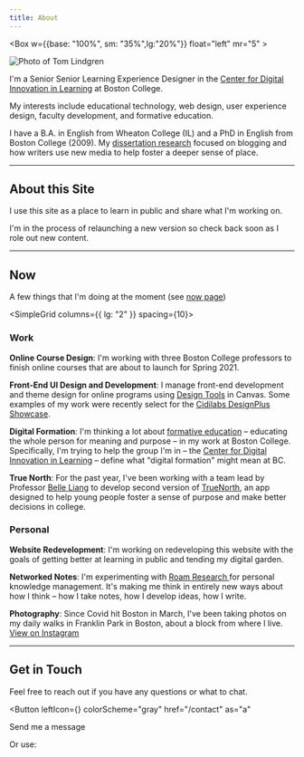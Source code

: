 ```yaml
---
title: About
---
```



<Box w={{base: "100%", sm: "35%",lg:"20%"}} float="left" mr="5" >

<Image
  boxSize="sm"
  src="../images/timlindgren-photo.jpg"
  alt="Photo of Tom Lindgren"
/>

</Box>

I'm a Senior Senior Learning Experience Designer in the [Center for Digital Innovation in Learning](https://www.bc.edu/cdil) at Boston College.

My interests include educational technology, web design, user experience design, faculty development, and
formative education.

I have a B.A. in English from Wheaton College (IL) and a PhD in English from Boston College (2009). My [dissertation research](https://mediakron.bc.edu/placeblogging) focused on blogging and how writers use new media to help foster a deeper sense of place.

---

## About this Site

I use this site as a place to learn in public and share what I'm working on.

I'm in the process of relaunching a new version so check back soon as I role out new content.

---

## Now

A few things that I'm doing at the moment (see [now page](https://sive.rs/nowff))

<SimpleGrid columns={{ lg: "2" }} spacing={10}>
<Box>
<h3 mb="5" mt="8">Work </h3>

**Online Course Design**: I'm working with three Boston College professors to finish online
courses that are about to launch for Spring 2021.

**Front-End UI Design and Development**: I manage front-end development and theme design for online programs using [Design Tools](https://cidilabs.com/landing/design-tools/) in Canvas. Some examples of my work were recently select for the [Cidilabs DesignPlus Showcase](https://showcase.cidilabs.com/boston-college/).

**Digital Formation**: I'm thinking a lot about [formative education](https://www.bc.edu/content/bc-web/schools/lynch-school/about/Formative-Education.html) – educating the whole person for meaning and purpose – in my work at Boston College. Specifically, I'm trying to help the group I'm in – the [Center for Digital Innovation in Learning](https://www.bc.edu/cdil) – define what "digital formation" might mean at BC.

**True North**: For the past year, I've been working with a team lead by Professor [Belle Liang](https://www.bc.edu/bc-web/schools/lynch-school/faculty-research/faculty-directory/belle-liang.html) to develop second version of [TrueNorth](https://www.findmytruenorth.org/), an app designed to help young people foster a sense of purpose and make better decisions in college.

</Box>

<Box>

<h3 mb="5" mt="8">
  Personal
</h3>

**Website Redevelopment**: I'm working on redeveloping this website with the goals of getting better at learning in public and tending my digital garden.

**Networked Notes**: I'm experimenting with [Roam Research ](https://roamresearch.com/) for personal knowledge management. It's making me think in entirely new ways about how I think – how I take notes, how I develop ideas, how I write.

**Photography**: Since Covid hit Boston in March, I've been taking photos on my daily walks in Franklin Park in Boston, about a block from where I live. [View on Instagram](https://www.instagram.com/timothylindgren)

</Box>
</SimpleGrid>

---

## Get in Touch

Feel free to reach out if you have any questions or what to chat.

<Button
  leftIcon={<Icon as={FiMail} />}
  colorScheme="gray"
  href="/contact"
  as="a"
>
  Send me a message
</Button>

<Box my="4"> Or use: </Box>

<Social />
